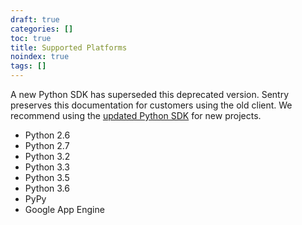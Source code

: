 ```yaml
---
draft: true
categories: []
toc: true
title: Supported Platforms
noindex: true
tags: []
---
```


<Alert level="warning" title="Deprecation Warning">

A new Python SDK has superseded this deprecated version. Sentry preserves this documentation for customers using the old client. We recommend using the [updated Python SDK](/platforms/python/) for new projects.

</Alert>

- Python 2.6
- Python 2.7
- Python 3.2
- Python 3.3
- Python 3.5
- Python 3.6
- PyPy
- Google App Engine
